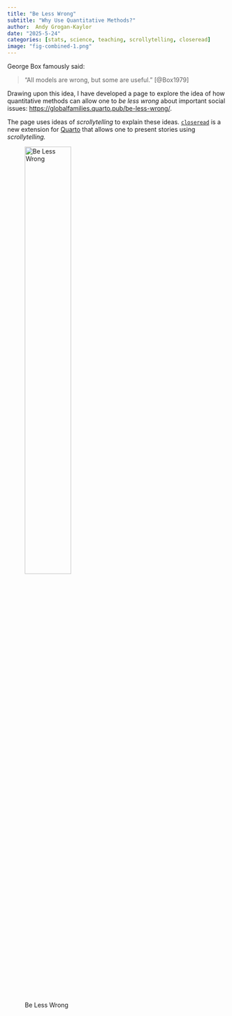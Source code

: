```yaml
---
title: "Be Less Wrong"
subtitle: "Why Use Quantitative Methods?"
author:  Andy Grogan-Kaylor 
date: "2025-5-24"
categories: [stats, science, teaching, scrollytelling, closeread]
image: "fig-combined-1.png"
---
```


George Box famously said: 

> "All models are wrong, but some are useful." [@Box1979]

Drawing upon this idea, I have developed a page to explore the idea of how quantitative methods can allow one to *be less wrong* about important social issues:  [https://globalfamilies.quarto.pub/be-less-wrong/](https://globalfamilies.quarto.pub/be-less-wrong/).

The page uses ideas of *scrollytelling* to explain these ideas. [`closeread`](https://closeread.dev/) is a new extension for [Quarto](https://quarto.org/) that allows one to present stories using *scrollytelling.*

![Be Less Wrong](fig-combined-1.png){width=50%}

